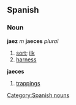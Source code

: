 == Spanish == 
=== Noun === 
'''jaez''' ''m'' '''jaeces''' ''plural'' 
# [[sort]]; [[ilk]]
# [[harness]]
'''jaeces'''
# [[trappings]]
[[Category:Spanish nouns]]